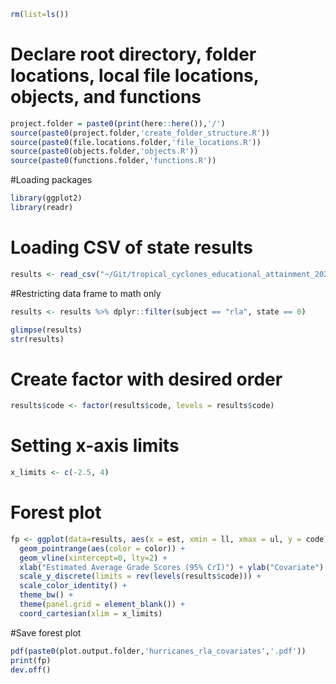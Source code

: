 ```r
rm(list=ls())
```

# Declare root directory, folder locations, local file locations, objects, and functions
```r
project.folder = paste0(print(here::here()),'/')
source(paste0(project.folder,'create_folder_structure.R'))
source(paste0(file.locations.folder,'file_locations.R'))
source(paste0(objects.folder,'objects.R'))
source(paste0(functions.folder,'functions.R'))
```

#Loading packages
```r
library(ggplot2)
library(readr)
```

# Loading CSV of state results
```r
results <- read_csv("~/Git/tropical_cyclones_educational_attainment_2022/output/model_output/hurricane_did_national.csv")
```

#Restricting data frame to math only 
```r
results <- results %>% dplyr::filter(subject == "rla", state == 0) 

glimpse(results)
str(results)
```

# Create factor with desired order
```r
results$code <- factor(results$code, levels = results$code)
```

# Setting x-axis limits
```r
x_limits <- c(-2.5, 4)
```

# Forest plot 
```r
fp <- ggplot(data=results, aes(x = est, xmin = ll, xmax = ul, y = code)) +
  geom_pointrange(aes(color = color)) + 
  geom_vline(xintercept=0, lty=2) +  
  xlab("Estimated Average Grade Scores (95% CrI)") + ylab("Covariate") +
  scale_y_discrete(limits = rev(levels(results$code))) + 
  scale_color_identity() + 
  theme_bw() + 
  theme(panel.grid = element_blank()) + 
  coord_cartesian(xlim = x_limits)
```

#Save forest plot
```r
pdf(paste0(plot.output.folder,'hurricanes_rla_covariates','.pdf'))
print(fp)
dev.off()
```


